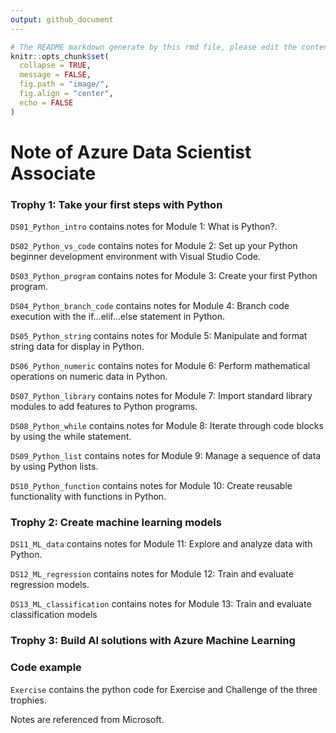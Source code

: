 ```yaml
---
output: github_document
---
```


```r
# The README markdown generate by this rmd file, please edit the content within this R markdown.
knitr::opts_chunk$set(
  collapse = TRUE,
  message = FALSE,
  fig.path = "image/",
  fig.align = "center",
  echo = FALSE
)
```

# Note of Azure Data Scientist Associate

### Trophy 1: Take your first steps with Python

`DS01_Python_intro` contains notes for Module 1: What is Python?.

`DS02_Python_vs_code` contains notes for Module 2: Set up your Python beginner development environment with Visual Studio Code.

`DS03_Python_program` contains notes for Module 3: Create your first Python program.

`DS04_Python_branch_code` contains notes for Module 4: Branch code execution with the if...elif...else statement in Python. 

`DS05_Python_string` contains notes for Module 5: Manipulate and format string data for display in Python.

`DS06_Python_numeric` contains notes for Module 6: Perform mathematical operations on numeric data in Python.

`DS07_Python_library` contains notes for Module 7: Import standard library modules to add features to Python programs.

`DS08_Python_while` contains notes for Module 8: Iterate through code blocks by using the while statement.

`DS09_Python_list` contains notes for Module 9: Manage a sequence of data by using Python lists.

`DS10_Python_function` contains notes for Module 10: Create reusable functionality with functions in Python.

### Trophy 2: Create machine learning models

`DS11_ML_data` contains notes for Module 11: Explore and analyze data with Python.

`DS12_ML_regression` contains notes for Module 12: Train and evaluate regression models.

`DS13_ML_classification` contains notes for Module 13: Train and evaluate classification models


### Trophy 3: Build AI solutions with Azure Machine Learning

### Code example

`Exercise` contains the python code for Exercise and Challenge of the three trophies.

Notes are referenced from Microsoft.

